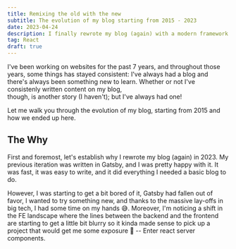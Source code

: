 ```yaml
---
title: Remixing the old with the new
subtitle: The evolution of my blog starting from 2015 - 2023
date: 2023-04-24
description: I finally rewrote my blog (again) with a modern framework
tag: React
draft: true
---
```


I've been working on websites for the past 7 years, and throughout those years,
some things has stayed consistent: I've always had a blog and there's always been
something new to learn. Whether or not I've consistenly written content on my blog,  
though, is another story (I haven't); but I've always had one!

Let me walk you through the evolution of my blog, starting from 2015 and how we
ended up here.

<InlineImage
  containerClassName="mx-0 lg:mx-0"
  src="https://res.cloudinary.com/dinypqsgl/image/upload/v1682531788/blog/old-blog_gfjyll.png"
  alt="some thingy"
/>

## The Why

First and foremost, let's establish why I rewrote my blog (again) in 2023. My
previous iteration was written in <TextLink href="https://www.gatsbyjs.com/">Gatsby</TextLink>, and I was pretty
happy with it. It was fast, it was easy to write, and it did everything I needed
a basic blog to do.

However, I was starting to get a bit bored of it, Gatsby had fallen out of
favor, I wanted to try something new, and thanks to the massive lay-offs in big
tech, I had some time on my hands 😅. Moreover, I'm noticing a shift in the 
FE landscape where the lines between the backend and the frontend are starting to 
get a little bit blurry  so it kinda made sense to pick up a project that would get me 
some exposure 💨 -- <TextLink href="https://www.patterns.dev/posts/react-server-components">Enter react server components</TextLink>.


